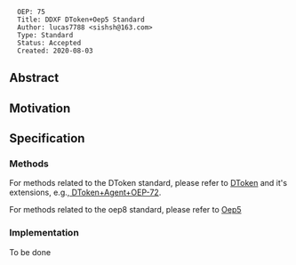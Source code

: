 <pre>
  OEP: 75
  Title: DDXF DToken+Oep5 Standard
  Author: lucas7788 <sishsh@163.com>
  Type: Standard
  Status: Accepted
  Created: 2020-08-03
</pre>

==Abstract==



==Motivation==


==Specification==

===Methods===

For methods related to the DToken standard, please refer to
[[https://github.com/ontio/OEPs/blob/master/OEPS/OEP-71.mediawiki | DToken]] and it's extensions,
e.g.,[[https://github.com/ontio/OEPs/blob/master/OEPS/OEP-72.mediawiki | DToken+Agent+OEP-72]].


For methods related to the oep8 standard, please refer to
[[https://github.com/ontio/OEPs/blob/master/OEPS/OEP-5.mediawiki | Oep5]]


===Implementation===

To be done
